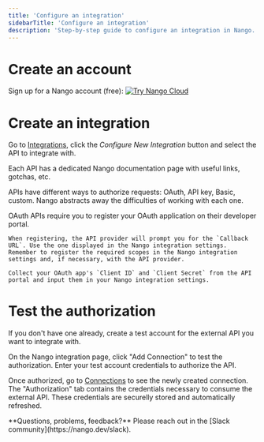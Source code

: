 ```yaml
---
title: 'Configure an integration'
sidebarTitle: 'Configure an integration'
description: 'Step-by-step guide to configure an integration in Nango.'
---
```


# Create an account

Sign up for a Nango account (free):
[![Try Nango Cloud](/images/nango-deploy-button.svg)](https://app.nango.dev/signup)

# Create an integration

Go to [Integrations](https://app.nango.dev/dev/integrations), click the  _Configure New Integration_ button and select the API to integrate with.

<Tip>
    Each API has a dedicated Nango documentation page with useful links, gotchas, etc.
</Tip>

APIs have different ways to authorize requests: OAuth, API key, Basic, custom. Nango abstracts away the difficulties of working with each one.

<Accordion title="Only for OAuth APIs">
    OAuth APIs require you to register your OAuth application on their developer portal.

    When registering, the API provider will prompt you for the `Callback URL`. Use the one displayed in the Nango integration settings. Remember to register the required scopes in the Nango integration settings and, if necessary, with the API provider.

    Collect your OAuth app's `Client ID` and `Client Secret` from the API portal and input them in your Nango integration settings.
</Accordion>

# Test the authorization

If you don't have one already, create a test account for the external API you want to integrate with.

On the Nango integration page, click "Add Connection" to test the authorization. Enter your test account credentials to authorize the API.

Once authorized, go to [Connections](https://app.nango.dev/dev/connections) to see the newly created connection. The "Authorization" tab contains the credentials necessary to consume the external API. These credentials are securelly stored and automatically refreshed.

<Tip>
**Questions, problems, feedback?** Please reach out in the [Slack community](https://nango.dev/slack).
</Tip>